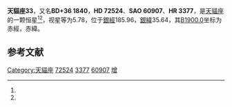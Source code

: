 {{Starbox begin
| name = 天貓座33
}}
{{Starbox observe
| epoch = [[J2000.0|J2000.0]]
| constell = [[天貓座|天貓座]]<ref name=SIMBAD>{{cite web
 | url=http://simbad.u-strasbg.fr/simbad/sim-id?Ident=HR+3377
 | title =Pulsating variable Star
 | publisher=Centre de Données astronomiques de Strasbourg
 | work=SIMBAD
 | accessdate=2012-07-13}}</ref><ref name=DATA>{{cite web
 | url=http://vizier.u-strasbg.fr/viz-bin/VizieR-5?-out.add=.&-source=5050&-corr=PK=HR&-out.max=9999&HR=3377
 | title=VizieR Detailed Page
 | accessdate=2012-07-13
 | archive-date=2016-03-05
 | archive-url=https://web.archive.org/web/20160305214640/http://vizier.u-strasbg.fr/viz-bin/VizieR-5?-out.add=.&-source=5050&-corr=PK=HR&-out.max=9999&HR=3377
 | dead-url=no
 }}</ref>
| 星官 = [[星宿|星宿]] [[轩辕_(星官)|軒轅]]
| ra = {{RA|8|34|43.8}}<ref name=SIMBAD /><ref name=DATA />
| dec = {{DEC|+36|25|10}}<ref name=SIMBAD /><ref name=DATA />
| appmag_v = 5.78<ref name=SIMBAD /><ref name=DATA />
}}
{{Starbox character
| class = A2Vnn<ref name=SIMBAD /><ref name=DATA />
| b-v = 0.04<ref name=SIMBAD /><ref name=DATA />
| u-b = 0.02<ref name=SIMBAD /><ref name=DATA />
| r-i = <ref name=SIMBAD /><ref name=DATA />
| variable = 
}}
{{Starbox astrometry
| radial_v = 0.02
| prop_mo_ra = 25
| parallax = 
| p_error = 
}}
{{Starbox catalog
| names =BD+36 1840，[[SAO星表|SAO]] 60907，[[HD星表|HD]] 72524，[[HR星表|HR]] 3377}}
{{Starbox reference |Simbad=HR+3377}}
{{Starbox end}}

'''天貓座33'''，又名'''BD+36 1840'''，'''HD 72524'''、'''SAO 60907'''、'''HR 3377'''，是[[天貓座|天貓座]]的一颗恒星<ref name=SIMBAD /><ref name=DATA />，视星等为5.78，位于[[銀道座標系|銀經]]185.96，[[銀道座標系|銀緯]]35.64，其[[B1900.0|B1900.0]]坐标为赤經{{RA|8|28|18.4}}，赤緯{{DEC|+36|35.64|46}}。

== 参考文献 ==
{{reflist}}

{{天猫座恒星}}
{{星官|轩辕|17|59}}

[[Category:天貓座|Category:天貓座]]
[[Category:HD和HDE天體|72524]]
[[Category:HR天體|3377]]
[[Category:SAO天體|60907]]
[[Category:轩辕_(星官)|增]]


{{star-stub}}